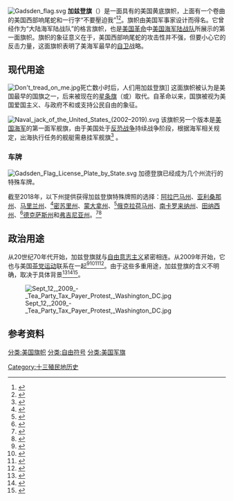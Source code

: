 [[File:Gadsden_flag.svg|right]]
'''加兹登旗'''（{{lang-en|'''Gadsden flag'''}}）是一面具有{{tsl|en|History of the flags of the United States|美国旗帜史|历史性意义}}的美国黄底旗帜，上面有一个卷曲的美国西部响尾蛇和一行字“不要壓迫我”<ref name="herpetology-guy">{{cite web |url=https://steemit.com/science/@herpetologyguy/the-symbolism-of-the-timber-rattlesnake-in-early-america |title=The Symbolism of the Timber Rattlesnake in Early America |last=Waser |first=Thomas |website=Herpetology Guy (Thomas Waser) on Steemit |access-date=2019-08-26 |archive-date=2019-07-30 |archive-url=https://web.archive.org/web/20190730131036/https://steemit.com/science/@herpetologyguy/the-symbolism-of-the-timber-rattlesnake-in-early-america }}</ref><ref name="dcnr-pa-gov">{{cite web |url=https://docplayer.net/22266478-Timber-rattlesnake-conservation-strategy-for-pennsylvania-state-forest-lands.html |title=Timber Rattlesnake Conservation Strategy for Pennsylvania State Forest Lands |publisher=Pennsylvania Department of Conservation and Natural Resources |date=2010-04-07 |access-date=2019-08-26 |archive-date=2019-08-26 |archive-url=https://web.archive.org/web/20190826193142/https://docplayer.net/22266478-Timber-rattlesnake-conservation-strategy-for-pennsylvania-state-forest-lands.html }}</ref>。旗帜由美国军事家{{link-en|克里斯多夫·加兹登|Christopher Gadsden}}设计而得名。它曾经作为“大陆海军陆战队”的格言旗帜，也是[[美国革命|美国革命]]中[[美国海军陆战队|美国海军陆战队]]所展示的第一面旗帜。旗帜的象征意义在于，美国西部响尾蛇的攻击性并不强，但要小心它的反击力量，这面旗帜表明了美海军最早的[[自卫|自卫]]战略。

==现代用途==
[[File:Don't_tread_on_me.jpg|thumb]]死亡数小时后，人们用加兹登旗{{le|对本拉登之死的反应|Reactions to the death of Osama bin Laden|庆祝}}]]
这面旗帜被认为是美国最早的国旗之一，后来被现在的[[星条旗|星条旗]]（或{{le|旧光荣旗|Old Glory}}）取代。自革命以来，国旗被视为美国爱国主义、与政府不和或支持公民自由的象征。

[[File:Naval_jack_of_the_United_States_(2002–2019).svg|thumb]]
该旗帜另一个版本是[[美国海军|美国海军]]的第一面军舰旗，由于美国处于[[反恐战争|反恐战争]]持续战争阶段，根据海军相关规定，出海执行任务的舰艇需悬挂军舰旗<ref>{{cite web|url=http://www.navy.mil/search/display.asp?story_id=3463|title=All U.S. Navy Ships to Begin Flying First Navy Jack on Patriot Day|publisher=navy.mil|date=2002-09-09|accessdate=2011-03-06|archive-date=2012-09-20|archive-url=https://www.webcitation.org/6ApObhLlr?url=http://www.navy.mil/submit/display.asp?story_id=3463|dead-url=no}}</ref> 。

===车牌===
[[File:Gadsden_Flag_License_Plate_by_State.svg|thumb]]
加德登旗已经成为几个州流行的特殊车牌。

截至2018年，以下州提供获得加兹登旗特殊牌照的选择：[[阿拉巴马州|阿拉巴马州]]、[[亚利桑那州|亚利桑那州]]、[[马里兰州|马里兰州]]、<ref>{{Cite web |url=http://www.mva.maryland.gov/vehicles/_images/plates/organizational/Gadsden-Pew-Club.gif |title=存档副本 |accessdate=2020-05-02 |archive-date=2018-10-14 |archive-url=https://web.archive.org/web/20181014091315/http://www.mva.maryland.gov/vehicles/_images/plates/organizational/Gadsden-Pew-Club.gif |dead-url=no }}</ref>[[密苏里州|密苏里州]]、[[蒙大拿州|蒙大拿州]]、<ref>{{Cite web|url=https://dojmt.gov/driving/plate-designs-and-fees/service-organizations-associations|title=Montana Department of Justice - License Plate Designs and Fees - Service Organizations & Associations|accessdate=2020-05-02|archive-date=2019-08-06|archive-url=https://web.archive.org/web/20190806163818/https://dojmt.gov/driving/plate-designs-and-fees/service-organizations-associations/|dead-url=no}}</ref>[[俄克拉荷马州|俄克拉荷马州]]、[[南卡罗来纳州|南卡罗来纳州]]、[[田纳西州|田纳西州]]、<ref>{{Cite web|url=http://www.friendsofsycamoreshoals.org/gadsden_plate.html|title=Friends of Sycamore Shoals State Historic Park|website=www.friendsofsycamoreshoals.org|access-date=2016-12-29|archive-url=https://web.archive.org/web/20161230230308/http://www.friendsofsycamoreshoals.org/gadsden_plate.html|archive-date=2016-12-30|dead-url=yes}}</ref>[[德克萨斯州|德克萨斯州]]和[[弗吉尼亚州|弗吉尼亚州]]。<ref>{{Cite web |url=http://www.teaparty.org/seven-states-now-offer-dont-tread-license-plates-list-52858/ |title=Seven States Now Offer 'Don't Tread on Me' License Plates; Is Yours on the List? - Tea Party News |website=Tea Party |language=en-US |accessdate=2016-08-18 |archive-url=https://web.archive.org/web/20160812181613/http://www.teaparty.org/seven-states-now-offer-dont-tread-license-plates-list-52858/ |archive-date=2016-08-12 |dead-url=no }}</ref><ref>{{Cite news |url=https://www.washingtonpost.com/blogs/govbeat/wp/2014/08/25/states-where-you-can-get-a-dont-tread-on-me-license-plate/ |title=States where you can get a 'Don't Tread On Me' license plate |last=Schwarz |first=Hunter |date=2014-08-25 |newspaper=The Washington Post |language=en-US |issn=0190-8286 |accessdate=2016-08-18 |archive-date=2018-10-14 |archive-url=https://web.archive.org/web/20181014054631/https://www.washingtonpost.com/blogs/govbeat/wp/2014/08/25/states-where-you-can-get-a-dont-tread-on-me-license-plate/?utm_term=.6f49a2e79dfbO |dead-url=no }}</ref>

==政治用途==
从20世纪70年代开始，加兹登旗就与[[自由意志主义|自由意志主义]]紧密相连。从2009年开始，它也与美国[[茶党运动|茶党运动]]联系在一起<ref>{{cite web |url=https://www.newsweek.com/chris-pratt-gadsden-flag-twitter-reacts-1449792 |title=Why Was Chris Pratt Wearing A Gadsden Flag? 'Avengers' Star Gets Conservative Support After T-Shirt Sparks Controversy |publisher=Newsweek |date=2019-07-17 |accessdate=2019-07-28 |archive-date=2019-08-15 |archive-url=https://web.archive.org/web/20190815003633/https://www.newsweek.com/chris-pratt-gadsden-flag-twitter-reacts-1449792 |dead-url=no }}</ref><ref>{{cite web |url=http://www.wtnh.com/dpp/news/hartford_cty/gadsden-flag-denied-over-state-capitol |title=Gadsden flag denied over State Capitol |publisher=Wtnh.com Hartford CT |date=May 26, 2010 |archiveurl=https://web.archive.org/web/20101213150159/http://www.wtnh.com/dpp/news/hartford_cty/gadsden-flag-denied-over-state-capitol |archivedate=2010-12-13 |accessdate=2016-08-18 |dead-url=no }}</ref><ref>{{cite web |url=http://www.aipnews.com/talk/forums/thread-view.asp?tid=14555&posts=3 |title=Gadsden Flag Now Officially "Offensive" In America |publisher=Aipnews.com |archiveurl=https://web.archive.org/web/20110717200926/http://www.aipnews.com/talk/forums/thread-view.asp?tid=14555&posts=3 |archivedate=2011-07-17 |accessdate=2016-08-18 |dead-url=no }}</ref><ref>{{cite news |url=http://www.boston.com/bostonglobe/ideas/articles/2010/06/13/flag_daze/ |title=Flag daze |work=Boston Globe |date=2010-06-13 |first=Tom |last=Scocca |archiveurl=https://web.archive.org/web/20160304230412/http://www.boston.com/bostonglobe/ideas/articles/2010/06/13/flag_daze/ |archivedate=2016-03-04 |accessdate=2016-08-18 |dead-url=no }}</ref>。由于这些多重用途，加兹登旗的含义不明确，取决于具体背景<ref>{{cite web |url=https://www.newyorker.com/news/news-desk/the-shifting-symbolism-of-the-gadsden-flag |title=The Shifting Symbolism of the Gadsden Flag |publisher=The New Yorker |date=2016-10-02 |accessdate=2019-07-17 |archive-date=2020-01-21 |archive-url=https://web.archive.org/web/20200121104300/https://www.newyorker.com/news/news-desk/the-shifting-symbolism-of-the-gadsden-flag |dead-url=no }}</ref><ref>{{cite web |url=https://thehill.com/blogs/in-the-know/in-the-know/453488-conservatives-defend-chris-pratt-for-wearing-dont-tread-on-me |title=Conservatives defend Chris Pratt for wearing 'Don't Tread On Me' t-shirt |publisher=The Hill |date=2019-07-17 |accessdate=2019-07-17 |archive-date=2019-07-17 |archive-url=https://web.archive.org/web/20190717173308/https://thehill.com/blogs/in-the-know/in-the-know/453488-conservatives-defend-chris-pratt-for-wearing-dont-tread-on-me |dead-url=no }}</ref><ref>{{cite web |url=https://www.snopes.com/fact-check/president-obama-is-banning-the-dont-tread-on-me-flag/ |title=President Obama Is Banning the ‘Don’t Tread on Me’ Flag? |publisher=Snopes |date=2016-08-05 |accessdate=2019-07-17 |archive-date=2022-05-30 |archive-url=https://web.archive.org/web/20220530091616/https://www.snopes.com/fact-check/president-obama-is-banning-the-dont-tread-on-me-flag/ }}</ref>。

[[File:Sept_12,_2009_-_Tea_Party_Tax_Payer_Protest,_Washington_DC.jpg|thumb]]

==参考资料==
{{reflist}}

[[分类:美国旗帜|分类:美国旗帜]]
[[分类:自由符号|分类:自由符号]]
[[Category:十三殖民地历史|Category:十三殖民地历史]]
[[分类:美国军旗|分类:美国军旗]]